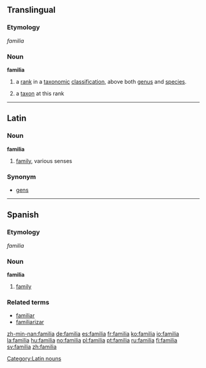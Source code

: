 ==Translingual==
===Etymology===
{{L.}} ''familia''

=== Noun ===
'''familia'''
#{{botany}} a [[rank]] in a [[taxonomic]] [[classification]], above both [[genus]] and [[species]].
#{{botany}} a [[taxon]] at this rank

----

==Latin==
===Noun===
'''familia''' {{f}}
#[[family]], various senses

===Synonym===
*[[gens]]

----

==Spanish==
===Etymology===
{{L.}} ''familia''

===Noun===
'''familia''' {{f}}

# [[family]]

===Related terms===
*[[familiar]]
*[[familiarizar]]

[[Category:Latin nouns]]

[[zh-min-nan:familia]]
[[de:familia]]
[[es:familia]]
[[fr:familia]]
[[ko:familia]]
[[io:familia]]
[[la:familia]]
[[hu:familia]]
[[no:familia]]
[[pl:familia]]
[[pt:familia]]
[[ru:familia]]
[[fi:familia]]
[[sv:familia]]
[[zh:familia]]